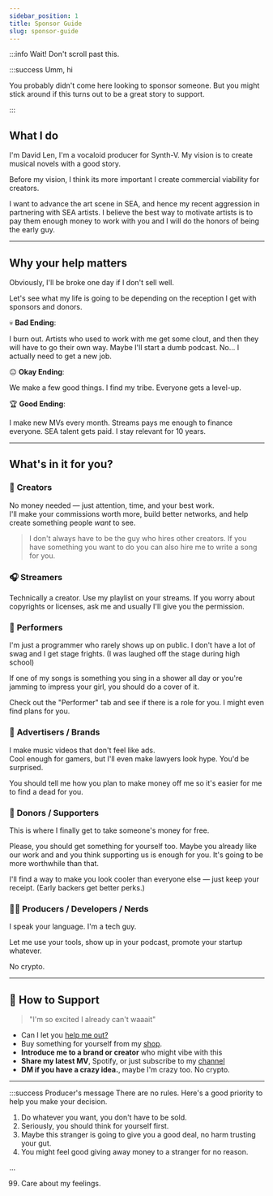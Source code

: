 ```yaml
---
sidebar_position: 1
title: Sponsor Guide
slug: sponsor-guide
---
```


:::info Wait! Don't scroll past this.

:::success Umm, hi

You probably didn't come here looking to sponsor someone. But you might stick around if this turns out to be a great story to support.
 
:::



## What I do
I'm David Len, I'm a vocaloid producer for Synth-V. My vision is to create musical novels with a good story. 

Before my vision, I think its more important I create commercial viability for creators. 

I want to advance the art scene in SEA, and hence my recent aggression in partnering with SEA artists. I believe the best way to motivate artists is to pay them enough money to work with you and I will do the honors of being the early guy.  

--- 

## Why your help matters 
Obviously, I'll be broke one day if I don't sell well. 

Let's see what my life is going to be depending on the reception I get with sponsors and donors. 

💀 **Bad Ending**: 

I burn out. Artists who used to work with me get some clout, and then they will have to go their own way. Maybe I'll start a dumb podcast. No... I actually need to get a new job. 

😐 **Okay Ending**: 

We make a few good things. I find my tribe. Everyone gets a level-up.  


🏆 **Good Ending**: 

I make new MVs every month. Streams pays me enough to finance everyone. SEA talent gets paid. I stay relevant for 10 years. 

---

## What's in it for you? 
### 🎨 **Creators**  
No money needed — just attention, time, and your best work.  
I'll make your commissions worth more, build better networks, and help create something people *want* to see.

> I don't always have to be the guy who hires other creators. If you have something you want to do you can also hire me to write a song for you.

### 🎧 **Streamers**
Technically a creator. Use my playlist on your streams. If you worry about copyrights or licenses, ask me and usually I'll give you the permission. 


### 🎤 **Performers**
I'm just a programmer who rarely shows up on public. I don't have a lot of swag and I get stage frights. (I was laughed off the stage during high school)

If one of my songs is something you sing in a shower all day or you're jamming to impress your girl, you should do a cover of it. 

Check out the "Performer" tab and see if there is a role for you. I might even find plans for you. 

### 🏢 **Advertisers / Brands**  
I make music videos that don't feel like ads.  
Cool enough for gamers, but I'll even make lawyers look hype. You'd be surprised. 

You should tell me how you plan to make money off me so it's easier for me to find a dead for you.

### 💸 **Donors / Supporters**  
This is where I finally get to take someone's money for free. 

Please, you should get something for yourself too. Maybe you already like our work and and you think supporting us is enough for you. It's going to be more worthwhile than that.

I'll find a way to make you look cooler than everyone else — just keep your receipt. (Early backers get better perks.)

### 👨‍💻 **Producers / Developers / Nerds**  
I speak your language. I'm a tech guy.  

Let me use your tools, show up in your podcast, promote your startup whatever. 

No crypto. 

---
## 🔗 How to Support
> "I'm so excited I already can't waaait"

- Can I let you [help me out?](https://buy.stripe.com/8wMaHW17H48UcMwbIM)
- Buy something for yourself from my [shop](https://ko-fi.com/justneldivad).
- **Introduce me to a brand or creator** who might vibe with this
- **Share my latest MV**, Spotify, or just subscribe to my [channel](https://www.youtube.com/@justneldivad?sub_confirmation=1)
- **DM if you have a crazy idea.**, maybe I'm crazy too. No crypto. 

---


:::success Producer's message
There are no rules. Here's a good priority to help you make your decision. 

1. Do whatever you want, you don't have to be sold. 
2. Seriously, you should think for yourself first. 
3. Maybe this stranger is going to give you a good deal, no harm trusting your gut. 
4. You might feel good giving away money to a stranger for no reason.

... 

99. Care about my feelings. 








